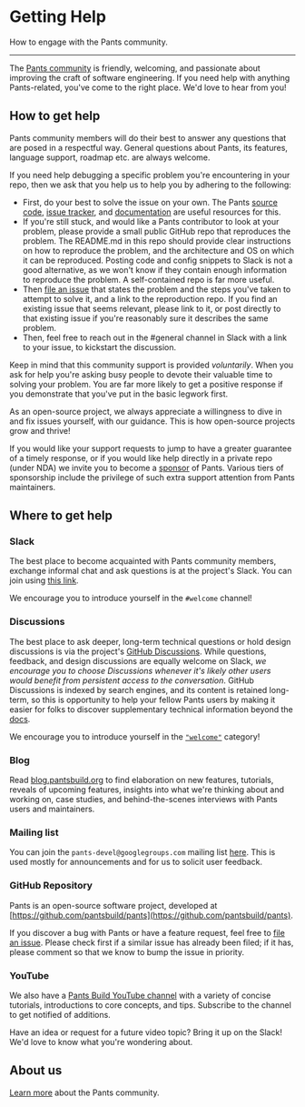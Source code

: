 # Getting Help

How to engage with the Pants community.

---

The [Pants community](/community/members) is friendly, welcoming, and passionate about improving the craft of software engineering. If you need help with anything Pants-related, you've come to the right place. We'd love to hear from you!

## How to get help

Pants community members will do their best to answer any questions that are posed in a respectful way. General questions about Pants,
its features, language support, roadmap etc. are always welcome.

If you need help debugging a specific problem you're encountering in your repo, then we ask that you help us to help you by adhering to the following:

- First, do your best to solve the issue on your own. The Pants [source code](https://github.com/pantsbuild/pants), [issue tracker](https://github.com/pantsbuild/pants/issues), and [documentation](https://pantsbuild.org)
  are useful resources for this.
- If you're still stuck, and would like a Pants contributor to look at your problem, please provide a small public GitHub repo that reproduces the problem.
  The README.md in this repo should provide clear instructions on how to reproduce the problem, and the architecture and OS on which it can be reproduced.
  Posting code and config snippets to Slack is not a good alternative, as we won't know if they contain enough information to reproduce the problem.
  A self-contained repo is far more useful.
- Then [file an issue](https://github.com/pantsbuild/pants/issues/new/choose) that states the problem and the steps you've taken to attempt to solve it, and a link to the reproduction repo. If you find
  an existing issue that seems relevant, please link to it, or post directly to that existing issue if you're reasonably sure it describes the same problem.
- Then, feel free to reach out in the #general channel in Slack with a link to your issue, to kickstart the discussion.

Keep in mind that this community support is provided _voluntarily_. When you ask for help you're asking busy people to devote their valuable time to solving your problem.
You are far more likely to get a positive response if you demonstrate that you've put in the basic legwork first.

As an open-source project, we always appreciate a willingness to dive in and fix issues yourself, with our guidance.
This is how open-source projects grow and thrive!

If you would like your support requests to jump to have a greater guarantee of a timely response, or if you would like help directly in a private repo (under NDA)
we invite you to become a [sponsor](https://www.pantsbuild.org/sponsorship) of Pants. Various tiers of sponsorship include the privilege of such extra support attention from Pants maintainers.

## Where to get help

### Slack

The best place to become acquainted with Pants community members, exchange informal chat and ask questions is at the project's Slack. You can join using [this link](https://docs.google.com/forms/d/e/1FAIpQLSf9zgf-MXRnVDJbrVEST3urqneq7LCcy0zw8qU-GH4hPMn52A/viewform?usp=sf_link).

We encourage you to introduce yourself in the `#welcome` channel!

### Discussions

The best place to ask deeper, long-term technical questions or hold design discussions is via the project's [GitHub Discussions](https://github.com/pantsbuild/pants). While questions, feedback, and design discussions are equally welcome on Slack, _we encourage you to choose Discussions whenever it's likely other users would benefit from persistent access to the conversation_. GitHub Discussions is indexed by search engines, and its content is retained long-term, so this is opportunity to help your fellow Pants users by making it easier for folks to discover supplementary technical information beyond the [docs](https://pantsbuild.org/docs).

We encourage you to introduce yourself in the [`"welcome"`](https://github.com/pantsbuild/pants/discussions/categories/-welcome) category!

### Blog

Read [blog.pantsbuild.org](https://blog.pantsbuild.org/) to find elaboration on new features, tutorials, reveals of upcoming features, insights into what we're thinking about and working on, case studies, and behind-the-scenes interviews with Pants users and maintainers.

### Mailing list

You can join the `pants-devel@googlegroups.com` mailing list [here](https://groups.google.com/forum/#!forum/pants-devel). This is used mostly for announcements and for us to solicit user feedback.

### GitHub Repository

Pants is an open-source software project, developed at [https://github.com/pantsbuild/pants](https://github.com/pantsbuild/pants).

If you discover a bug with Pants or have a feature request, feel free to [file an issue](https://github.com/pantsbuild/pants/issues). Please check first if a similar issue has already been filed; if it has, please comment so that we know to bump the issue in priority.

### YouTube

We also have a [Pants Build YouTube channel](https://www.youtube.com/channel/UCCcfCbDqtqlCkFEuENsHlbQ) with a variety of concise tutorials, introductions to core concepts, and tips. Subscribe to the channel to get notified of additions.

Have an idea or request for a future video topic? Bring it up on the Slack! We'd love to know what you're wondering about.

## About us

[Learn more](/community/members) about the Pants community.
